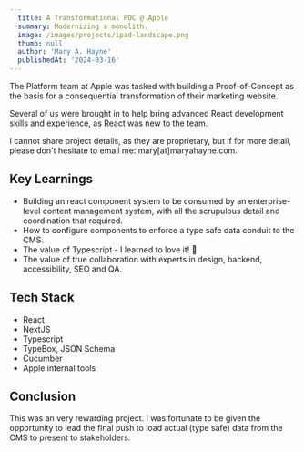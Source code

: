 ```yaml
---
  title: A Transformational POC @ Apple
  summary: Modernizing a monolith.
  image: /images/projects/ipad-landscape.png
  thumb: null
  author: 'Mary A. Hayne'
  publishedAt: '2024-03-16'
---
```


The Platform team at Apple was tasked with building a Proof-of-Concept as the
basis for a consequential transformation of their marketing website.

Several of us were brought in to help bring advanced React development skills
and experience, as React was new to the team.

I cannot share project details, as they are proprietary, but if for more detail,
please don't hesitate to email me: mary[at]maryahayne.com.

## Key Learnings

- Building an react component system to be consumed by an enterprise-level
  content management system, with all the scrupulous detail and coordination
  that required.
- How to configure components to enforce a type safe data conduit to the CMS.
- The value of Typescript - I learned to love it! 😬
- The value of true collaboration with experts in design, backend,
  accessibility, SEO and QA.

## Tech Stack

- React
- NextJS
- Typescript
- TypeBox, JSON Schema
- Cucumber
- Apple internal tools

## Conclusion

This was an very rewarding project. I was fortunate to be given the opportunity
to lead the final push to load actual (type safe) data from the CMS to present
to stakeholders.
